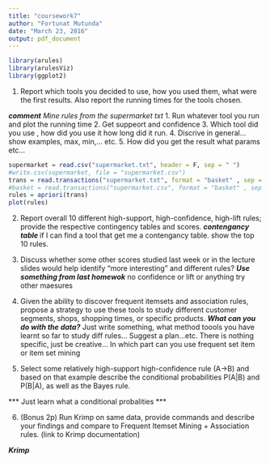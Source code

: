 ```yaml
---
title: "coursework7"
author: "Fortunat Mutunda"
date: "March 23, 2016"
output: pdf_document
---
```

```r

library(arules)
library(arulesViz)
library(ggplot2)
```
1. Report which tools you decided to use, how you used them, what were the first results. Also report the running times for the tools chosen.

***comment***
*Mine rules from the supermarket txt*
1. Run whatever tool you run and plot the running time 
2. Get suppeort and confidence
3. Which tool did you use , how did you use it how long did it run.
4. Discrive in general... show examples, max, min,... etc.
5. How did you get the result what params etc...

```r
supermarket = read.csv("supermarket.txt", header = F, sep = " ")
#write.csv(supermarket, file = "supermarket.csv")
trans = read.transactions("supermarket.txt", format = "basket" , sep = " ")
#basket = read.transactions("supermarket.csv", format = "basket" , sep = ",")
rules = apriori(trans)
plot(rules)
```

2. Report overall 10 different high-support, high-confidence, high-lift rules; provide the respective contingency tables and scores.
***contengancy table ***
if I can find a tool that get me a contengancy table.
show the top 10 rules.

3. Discuss whether some other scores studied last week or in the lecture slides would help identify "more interesting" and different rules?
***Use something from last homewok***
no confidence or lift or anything try other maesures 

4. Given the ability to discover frequent itemsets and association rules, propose a strategy to use these tools to study different customer segments, shops, shopping times, or specific products.
***What can you do with the data?***
Just write something, what method toools you have learnt so far to study diff rules...
Suggest a plan...etc.
There is nothing specific, just be creative... In which part can you use frequent set item or item set mining 

5. Select some relatively high-support high-confidence rule (A->B) and based on that example describe the conditional probabilities P(A|B) and P(B|A), as well as the Bayes rule.

*** Just learn what a conditional probalities ***

6. (Bonus 2p) Run Krimp on same data, provide commands and describe your findings and compare to Frequent Itemset Mining + Association rules. (link to Krimp documentation)

***Krimp ***





```r

```


